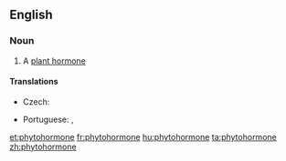 ==English==

===Noun===
{{en-noun}}

# A [[plant hormone]]

====Translations====
{{trans-top|plant hormone}}
* Czech: {{t-|cs|fytohormon}}
{{trans-mid}}
* Portuguese: {{t-|pt|fito-hormona|f}} {{qualifier|Portugal}}, {{t-|pt|fitormônio|m}} {{qualifier|Brazil}}
{{trans-bottom}}

[[et:phytohormone]]
[[fr:phytohormone]]
[[hu:phytohormone]]
[[ta:phytohormone]]
[[zh:phytohormone]]